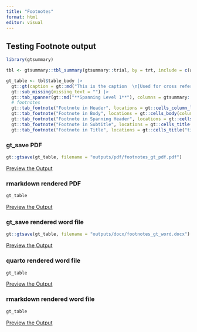 ```yaml
---
title: "Footnotes"
format: html
editor: visual
---
```


## Testing Footnote output

```r
library(gtsummary)

tbl <- gtsummary::tbl_summary(gtsummary::trial, by = trt, include = c(age, grade), missing = "always", label = list(age = "Age")) |> add_overall()

gt_table <- tbl$table_body |> 
  gt::gt(caption = gt::md("This is the caption  \n[Used for cross referencing in Quarto; but I don't think a footnote can be attached]")) |> 
  gt::sub_missing(missing_text = "") |> 
  gt::tab_spanner(gt::md("**Spanning Level 1**"), columns = gtsummary::all_stat_cols(FALSE), level = 1L, id = "stat_1_L1") |>
  # footnotes
  gt::tab_footnote("Footnote in Header", locations = gt::cells_column_labels(columns = label)) |> 
  gt::tab_footnote("Footnote in Body", locations = gt::cells_body(columns = label, row = 1L)) |> 
  gt::tab_footnote("Footnote in Spanning Header", locations = gt::cells_column_spanners(spanners = "stat_1_L1")) |> 
  gt::tab_footnote("Footnote in Subtitle", locations = gt::cells_title("subtitle")) |> 
  gt::tab_footnote("Footnote in Title", locations = gt::cells_title("title")) 
```

### gt_save PDF

```r
gt::gtsave(gt_table, filename = "outputs/pdf/footnotes_gt_pdf.pdf")
```

[Preview the Output](outputs/pdf/footnotes_gt_pdf.pdf)

### rmarkdown rendered PDF

```r
gt_table
```

[Preview the Output](outputs/pdf/footnotes_rmd_pdf.pdf)

### gt_save rendered word file

```r
gt::gtsave(gt_table, filename = "outputs/docx/footnotes_gt_word.docx")
```

[Preview the Output](outputs/docx/footnotes_gt_word.docx)

### quarto rendered word file

```r
gt_table
```

[Preview the Output](outputs/docx/footnotes_qmd_word.docx)

### rmarkdown rendered word file

```r
gt_table
```

[Preview the Output](outputs/docx/footnotes_rmd_word.docx)

